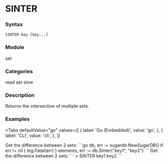 
# SINTER

### Syntax
```
SINTER key [key...]
```

### Module
<span className="acl-category">set</span>

### Categories 
<span className="acl-category">read</span>
<span className="acl-category">set</span>
<span className="acl-category">slow</span>

### Description 
Returns the intersection of multiple sets.

### Examples

<Tabs
  defaultValue="go"
  values={[
    { label: 'Go (Embedded)', value: 'go', },
    { label: 'CLI', value: 'cli', },
  ]}
>
  <TabItem value="go">
    Get the difference between 2 sets:
    ```go
    db, err := sugardb.NewSugarDB()
    if err != nil {
      log.Fatal(err)
    }
    elements, err := db.SInter("key1", "key2")
    ```
  </TabItem>
  <TabItem value="cli">
    Get the difference between 2 sets:
    ```
    > SINTER key1 key2
    ```
  </TabItem>
</Tabs>